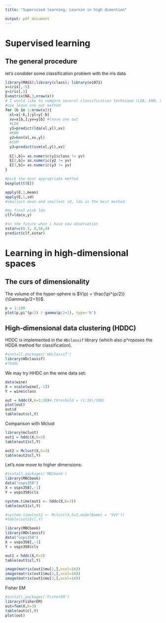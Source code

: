 ---
title: "Supervised learning, Learnin in high dimention"

output: pdf_document
---
# Supervised learning

## The general procedure

let's condider some classification problem with the iris data

```{r}
library(MASS);library(class); library(e1071)
x=iris[,-5]
y=iris[,5]
E=matrix(NA,3,nrow(x))
# I would like to compare several classification technique (LDA, KNN, SVM)
#use leave one out method
for (b in 1:nrow(x)){
  xl=x[-b,];yl=y[-b]
  xv=x[b,];yv=y[b] #leave one out
  #LDA
  y1=predict(lda(xl,yl),xv)
  #KNN
  y2=knn(xl,xv,yl)
  #SVM
  y3=predict(svm(xl,yl),xv)
  
  E[1,b]= as.numeric(y1$class != yv)
  E[2,b]= as.numeric(y2 != yv)
  E[3,b]= as.numeric(y3 != yv)
}

#pick the most appropriate method
boxplot(t(E))

apply(E,1,mean)
apply(E,1,sd)
#smallest mean and smallest sd, lda is the best method

#my final pick lda
clf=lda(x,y)

#in the future when i have new observation
xstar=c(0.5, 8,56,4)
predict(clf,xstar)
```

# Learning in high-dimensional spaces

## The curs of dimensionality

The volume of the hyper-sphere is $V(p) = \frac{\pi^{p/2}}{\Gamma(p/2+1)}$.

```{r}
p = 1:100
plot(p,pi^(p/2) / gamma(p/2+1), type='b')
```

## High-dimensional data clustering (HDDC)

HDDC is implemented in the `HDclassif` library (which also p^roposes the HDDA method for classification).

```{r}
#install.packages('HDclassif')
library(HDclassif)
#?hddc
```

We may try HHDC on the wine data set:

```{r}
data(wine)
X = scale(wine[,-1])
Y = wine$class

out = hddc(X,K=1:10)#,threshold = (1:10)/100)
plot(out)
out$d
table(out$cl,Y)
```

Comparison with Mclust

```{r}
library(mclust)
out1 = hddc(X,K=3)
table(out1$cl,Y)

out2 = Mclust(X,G=3)
table(out2$cl,Y)

```

Let's now move to higher dimensions:

```{r}
#install.packages('MBCbook')
library(MBCbook)
data("usps358")
X = usps358[,-1]
Y = usps358$cls

system.time(out1 <- hddc(X,K=3))
table(out1$cl,Y)

#system.time(out2 <- Mclust(X,G=3,modelNames = 'VVV'))
#table(out2$cl,Y)
```

```{r}
library(MBCbook)
library(HDclassif)
data("usps358")
X = usps358[,-1]
Y = usps358$cls

out1 = hddc(X,K=3)
table(out1$cl,Y)

image(matrix(out1$mu[1,],ncol=16))
image(matrix(out1$mu[2,],ncol=16))
image(matrix(out1$mu[3,],ncol=16))
```

Fisher EM
```{r}
#install.packages('FisherEM')
library(FisherEM)
out=fem(X,K=3)
table(out$cl,Y)
plot(out)

```




